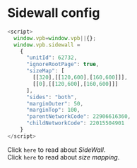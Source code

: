 
# Sidewall config

```js filename="Sidewall config example"  copy
<script>
  window.vpb=window.vpb||{};
  window.vpb.sidewall = 
    {
      "unitId": 62732,
      "ignoreRootPage": true,
      "sizeMap": [
        [[320],[[120,600],[160,600]]],
        [[0],[[120,600],[160,600]]]
      ],
      "sides": "both",
      "marginOuter": 50,
      "marginTop": 100,
      "parentNetworkCode": 22906616360,
      "childNetworkCode": 22015504901
    }
</script>
```

Click <Link href="/description/sideWall">`here`</Link> to read about _SideWall_.  
Click <Link href="/description/sizeMap">`here`</Link> to read about _size mapping_.
